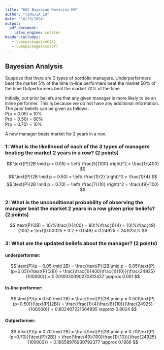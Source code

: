 ```yaml
---
title: "603 Bayesian Revision HW"
author: "TINGJIA LU"
date: "10/29/2024"
output:
  pdf_document:
    latex_engine: xelatex
header-includes:
   - \usepackage{xeCJK}
   - \usepackage{xcolor}
---
```


## Bayesian Analysis
Suppose that there are 3 types of portfolio managers.
Underperformers beat the market 5% of the time
In-line performers beat the market 50% of the time
Outperformers beat the market 70% of the time

Initially, our prior beliefs are that any given manager is more likely to be an inline performer. This is because we do not have any additional information. The prior beliefs can be given as follows:\
P(p = 0.05) = 10% \
P(p = 0.50) = 80% \
P(p = 0.70) = 10% \

A new manager beats market for 2 years in a row.

### 1: What is the likelihood of each of the 3 types of managers beating the market 2 years in a row? (2 points)
$$
\text{P}(2B \mid p = 0.05) = \left( \frac{5}{100} \right)^2 = \frac{1}{400}
$$
$$
\text{P}(2B \mid p = 0.50) = \left( \frac{1}{2} \right)^2 = \frac{1}{4}
$$
$$
\text{P}(2B \mid p = 0.70) = \left( \frac{7}{10} \right)^2 = \frac{49}{100}
$$

### 2: What is the unconditional probability of observing the manager beat the market 2 years in a row given prior beliefs? (2 points)\
$$
\text{P}(2B) =  10\%\frac{1}{400} + 80\%\frac{1}{4} + 10\%\frac{49}{100} = \text{0.00025 + 0.2 + 0.049} = 0.24925 = 24.925\%
$$

### 3: What are the updated beliefs about the manager? (2 points)\
#### underperformer:
$$
\text{P}(p = 0.05 \mid 2B) = \frac{\text{P}(2B \mid p = 0.05)\text{P}(p=0.05)}{\text{P}(2B)}
= \frac{\frac{1}{400}\frac{1}{10}}{\frac{24925}{100000}} = 0.0010030090270812437 \approx 0.001
$$

#### In-line performer:
$$
\text{P}(p = 0.50 \mid 2B) = \frac{\text{P}(2B \mid p = 0.50)\text{P}(p=0.50)}{\text{P}(2B)}
= \frac{\frac{1}{4}\frac{8}{10}}{\frac{24925}{100000}} = 0.802407221664995 \approx 0.8024
$$

#### Outperformer:
$$
\text{P}(p = 0.70 \mid 2B) = \frac{\text{P}(2B \mid p = 0.70)\text{P}(p=0.70)}{\text{P}(2B)}
= \frac{\frac{49}{100}\frac{1}{10}}{\frac{24925}{100000}} = 0.19658976930792377 \approx 0.1966
$$
